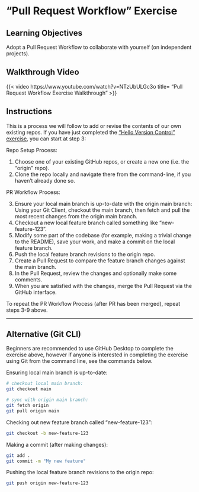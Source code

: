 # "Pull Request Workflow" Exercise

## Learning Objectives

Adopt a Pull Request Workflow to collaborate with yourself (on independent projects).

## Walkthrough Video

{{< video https://www.youtube.com/watch?v=NTzUbULGc3o
    title= "Pull Request Workflow Exercise Walkthrough" >}}

## Instructions

This is a process we will follow to add or revise the contents of our own existing repos. If you have just completed the ["Hello Version Control" exercise](../hello-version-control/index.qmd), you can start at step 3:

Repo Setup Process:

  1. Choose one of your existing GitHub repos, or create a new one (i.e. the "origin" repo).
  2. Clone the repo locally and navigate there from the command-line, if you haven't already done so.

PR Workflow Process:

  3. Ensure your local main branch is up-to-date with the origin main branch: Using your Git Client, checkout the main branch, then fetch and pull the most recent changes from the origin main branch.
  4. Checkout a new local feature branch called something like "new-feature-123".
  5. Modify some part of the codebase (for example, making a trivial change to the README), save your work, and make a commit on the local feature branch.
  6. Push the local feature branch revisions to the origin repo.
  7. Create a Pull Request to compare the feature branch changes against the main branch.
  8. In the Pull Request, review the changes and optionally make some comments.
  9. When you are satisfied with the changes, merge the Pull Request via the GitHub interface.

To repeat the PR Workflow Process (after PR has been merged), repeat steps 3-9 above.



<hr>

## Alternative (Git CLI)

Beginners are recommended to use GitHub Desktop to complete the exercise above, however if anyone is interested in completing the exercise using Git from the command line, see the commands below.

Ensuring local main branch is up-to-date:

```sh
# checkout local main branch:
git checkout main

# sync with origin main branch:
git fetch origin
git pull origin main
```


Checking out new feature branch called "new-feature-123":

```sh
git checkout -b new-feature-123
```

Making a commit (after making changes):

```sh
git add .
git commit -m "My new feature"
```

Pushing the local feature branch revisions to the origin repo:

```sh
git push origin new-feature-123
```
